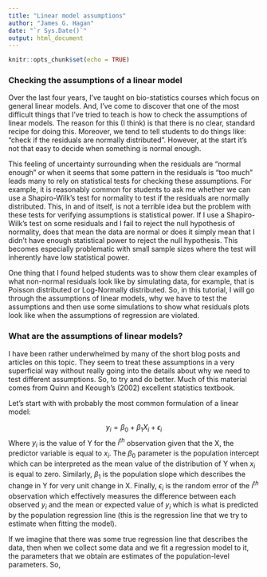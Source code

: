 ```yaml
---
title: "Linear model assumptions"
author: "James G. Hagan"
date: "`r Sys.Date()`"
output: html_document
---
```


```r
knitr::opts_chunk$set(echo = TRUE)
```

### Checking the assumptions of a linear model

Over the last four years, I've taught on bio-statistics courses which focus on general linear models. And, I've come to discover that one of the most difficult things that I've tried to teach is how to check the assumptions of linear models. The reason for this (I think) is that there is no clear, standard recipe for doing this. Moreover, we tend to tell students to do things like: "check if the residuals are normally distributed". However, at the start it's not that easy to decide when something is normal enough.

This feeling of uncertainty surrounding when the residuals are "normal enough" or when it seems that some pattern in the residuals is "too much" leads many to rely on statistical tests for checking these assumptions. For example, it is reasonably common for students to ask me whether we can use a Shapiro-Wilk's test for normality to test if the residuals are normally distributed. This, in and of itself, is not a terrible idea but the problem with these tests for verifying assumptions is statistical power. If I use a Shapiro-Wilk's test on some residuals and I fail to reject the null hypothesis of normality, does that mean the data are normal or does it simply mean that I didn't have enough statistical power to reject the null hypothesis. This becomes especially problematic with small sample sizes where the test will inherently have low statistical power.

One thing that I found helped students was to show them clear examples of what non-normal residuals look like by simulating data, for example, that is Poisson distributed or Log-Normally distributed. So, in this tutorial, I will go through the assumptions of linear models, why we have to test the assumptions and then use some simulations to show what residuals plots look like when the assumptions of regression are violated.

### What are the assumptions of linear models?

I have been rather underwhelmed by many of the short blog posts and articles on this topic. They seem to treat these assumptions in a very superficial way without really going into the details about why we need to test different assumptions. So, to try and do better. Much of this material comes from Quinn and Keough's (2002) excellent statistics textbook. 

Let's start with with probably the most common formulation of a linear model:

$$
y_i = \beta_0 + \beta_1X_i + \epsilon_i
$$
Where $y_i$ is the value of Y for the $i^{th}$ observation given that the X, the predictor variable is equal to $x_i$. The $\beta_0$ parameter is the population intercept which can be interpreted as the mean value of the distribution of Y when $x_i$ is equal to zero. Similarly, $\beta_1$ is the population slope which describes the change in Y for very unit change in X. Finally, $\epsilon_i$ is the random error of the $i^{th}$ observation which effectively measures the difference between each observed $y_i$ and the mean or expected value of $y_i$ which is what is predicted by the population regression line (this is the regression line that we try to estimate when fitting the model).

If we imagine that there was some true regression line that describes the data, then when we collect some data and we fit a regression model to it, the parameters that we obtain are estimates of the population-level parameters. So, 






